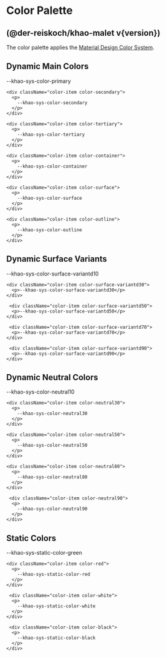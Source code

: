 
<Meta title="Color Palette" />

# Color Palette

## (@der-reiskoch/khao-malet v{version})

The color palette applies the [Material Design Color System](https://m3.material.io/styles/color/system/how-the-system-works).

## Dynamic Main Colors

<div className="sb-container">
  <div className='container'>
    <div className="color-item color-primary">
      <p>
        --khao-sys-color-primary
      </p>
    </div>

    <div className="color-item color-secondary">
      <p>
        --khao-sys-color-secondary
      </p>
    </div>

    <div className="color-item color-tertiary">
      <p>
        --khao-sys-color-tertiary
      </p>
    </div>

    <div className="color-item color-container">
      <p>
        --khao-sys-color-container
      </p>
    </div>

    <div className="color-item color-surface">
      <p>
        --khao-sys-color-surface
      </p>
    </div>

    <div className="color-item color-outline">
      <p>
        --khao-sys-color-outline
      </p>
    </div>

  </div>
 </div>

## Dynamic Surface Variants

<div className="sb-container">
  <div className="container">
    <div className="color-item color-surface-variantd10">
      <p>--khao-sys-color-surface-variantd10</p>
    </div>

    <div className="color-item color-surface-variantd30">
      <p>--khao-sys-color-surface-variantd30</p>
    </div>

     <div className="color-item color-surface-variantd50">
      <p>--khao-sys-color-surface-variantd50</p>
    </div>

     <div className="color-item color-surface-variantd70">
      <p>--khao-sys-color-surface-variantd70</p>
    </div>

     <div className="color-item color-surface-variantd90">
      <p>--khao-sys-color-surface-variantd90</p>
    </div>

  </div>
</div>

## Dynamic Neutral Colors

<div className="sb-container">
  <div className='container'>
    <div className="color-item color-neutral10">
      <p>
        --khao-sys-color-neutral10
      </p>
    </div>

    <div className="color-item color-neutral30">
      <p>
        --khao-sys-color-neutral30
      </p>
    </div>

    <div className="color-item color-neutral50">
      <p>
        --khao-sys-color-neutral50
      </p>
    </div>

    <div className="color-item color-neutral80">
      <p>
        --khao-sys-color-neutral80
      </p>
    </div>

     <div className="color-item color-neutral90">
      <p>
        --khao-sys-color-neutral90
      </p>
    </div>

  </div>
 </div>

## Static Colors

<div className="sb-container">
  <div className='container'>
    <div className="color-item color-green">
      <p>
        --khao-sys-static-color-green
      </p>
    </div>

    <div className="color-item color-red">
      <p>
        --khao-sys-static-color-red
      </p>
    </div>

     <div className="color-item color-white">
      <p>
        --khao-sys-static-color-white
      </p>
    </div>

     <div className="color-item color-black">
      <p>
        --khao-sys-static-color-black
      </p>
    </div>

  </div>
 </div>

<style>
  {`

  .sb-container {
    margin-top: 24px;
    margin-bottom: 48px;
  }

  .container {
    display:flex;
    flex-direction: row;
    justify-content: flex-start;
    align-items: center;
    flex-wrap: wrap;
    gap: 2rem;
    
  }

  .color-item {
    display:flex;
    flex-direction: column;
    justify-content: center;
    align-items: center;
    font-weight: 800;
    width: 250px;
    height: 80px;
    border-radius: var(--khao-sys-shape-corner-small);
  }

  .color-primary {
      background-color: var(--khao-sys-color-primary);

      p {
        color: var(--khao-sys-color-on-primary) !important;
      }
  }

  .color-secondary {
      background-color: var(--khao-sys-color-secondary);

      p {
        color: var(--khao-sys-color-on-secondary) !important;
      }
  }

  .color-tertiary {
      background-color: var(--khao-sys-color-tertiary);

      p {
        color: var(--khao-sys-color-on-tertiary) !important;
      }
  }

  .color-container {
      background-color: var(--khao-sys-color-container);

      p {
        color: var(--khao-sys-color-on-container) !important;
      }
  }

  .color-surface {
      background-color: var(--khao-sys-color-surface);

      p {
        color: var(--khao-sys-color-on-surface) !important;
      }
  }

  .color-surface-variantd10 {
      background-color: var(--khao-sys-color-surface-variantd10);

      p {
        color: var(--khao-sys-color-on-surface-variantd10) !important;
      }
  }

  .color-surface-variantd30 {
      background-color: var(--khao-sys-color-surface-variantd30);

      p {
        color: var(--khao-sys-color-on-surface-variantd30) !important;
      }
  }

  .color-surface-variantd50 {
      background-color: var(--khao-sys-color-surface-variantd50);

      p {
        color: var(--khao-sys-color-on-surface-variantd50) !important;
      }
  }

  .color-surface-variantd70 {
      background-color: var(--khao-sys-color-surface-variantd70);

      p {
        color: var(--khao-sys-color-on-surface-variantd70) !important;
      }
  }

  .color-surface-variantd90 {
      background-color: var(--khao-sys-color-surface-variantd90);

      p {
        color: var(--khao-sys-color-on-surface-variantd90) !important;
      }
  }

  .color-outline {
      background-color: var(--khao-sys-color-outline);

      p {
        color: var(--khao-sys-color-on-outline) !important;
      }
  }

  .color-neutral10 {
      background-color: var(--khao-sys-color-neutral10);

      p {
        color: var(--khao-sys-static-color-white) !important;
      }
  }

  .color-neutral30 {
      background-color: var(--khao-sys-color-neutral30);

      p {
        color: var(--khao-sys-static-color-white) !important;
      }
  }

  .color-neutral50 {
      background-color: var(--khao-sys-color-neutral50);

      p {
        color: var(--khao-sys-static-color-black) !important;
      }
  }

  .color-neutral80 {
      background-color: var(--khao-sys-color-neutral80);

      p {
        color: var(--khao-sys-static-color-black) !important;
      }
  }

  .color-neutral90 {
      background-color: var(--khao-sys-color-neutral90);
     
      p {
        color: var(--khao-sys-static-color-black) !important;
      }
  }

  .color-green {
      background-color: var(--khao-sys-static-color-green);
     
      p {
        color: var(--khao-sys-static-color-on-green) !important;
      }
  }

  .color-red {
      background-color: var(--khao-sys-static-color-red);
     
      p {
        color: var(--khao-sys-static-color-on-red) !important;
      }
  }

  .color-white {
      background-color: var(--khao-sys-static-color-white);
       border: 1px solid var(--khao-sys-static-color-black);
     
      p {
        color: var(--khao-sys-static-color-on-white) !important;
      }
  }

  .color-black {
      background-color: var(--khao-sys-static-color-black);
     
      p {
        color: var(--khao-sys-static-color-on-black) !important;
      }
  }


  `}
</style>
